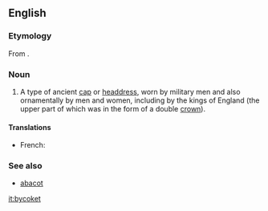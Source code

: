 ==English==
===Etymology===
From {{etyl|fro}} {{term|bicoquet}}.

===Noun===
{{en-noun}}

# {{obsolete|_|except|_|historical}} A type of ancient [[cap]] or [[headdress]], worn by military men and also ornamentally by men and women, including by the kings of England (the upper part of which was in the form of a double [[crown]]).

====Translations====
*French: {{t-|fr|bicoquet|m}}

===See also===
* [[abacot]]

[[it:bycoket]]